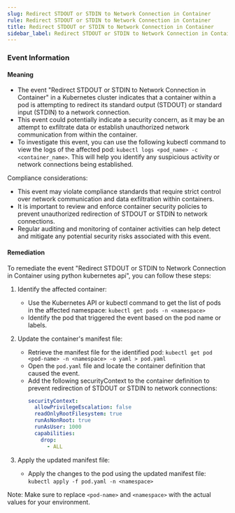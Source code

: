 ```yaml
--- 
slug: Redirect STDOUT or STDIN to Network Connection in Container
rule: Redirect STDOUT or STDIN to Network Connection in Container
title: Redirect STDOUT or STDIN to Network Connection in Container
sidebar_label: Redirect STDOUT or STDIN to Network Connection in Container
---
```

                   


### Event Information

#### Meaning

- The event "Redirect STDOUT or STDIN to Network Connection in Container" in a Kubernetes cluster indicates that a container within a pod is attempting to redirect its standard output (STDOUT) or standard input (STDIN) to a network connection.
- This event could potentially indicate a security concern, as it may be an attempt to exfiltrate data or establish unauthorized network communication from within the container.
- To investigate this event, you can use the following kubectl command to view the logs of the affected pod: `kubectl logs <pod_name> -c <container_name>`. This will help you identify any suspicious activity or network connections being established.

Compliance considerations:
- This event may violate compliance standards that require strict control over network communication and data exfiltration within containers.
- It is important to review and enforce container security policies to prevent unauthorized redirection of STDOUT or STDIN to network connections.
- Regular auditing and monitoring of container activities can help detect and mitigate any potential security risks associated with this event.

#### Remediation

To remediate the event "Redirect STDOUT or STDIN to Network Connection in Container using python kubernetes api", you can follow these steps:

1. Identify the affected container:
   - Use the Kubernetes API or kubectl command to get the list of pods in the affected namespace: `kubectl get pods -n <namespace>`
   - Identify the pod that triggered the event based on the pod name or labels.

2. Update the container's manifest file:
   - Retrieve the manifest file for the identified pod: `kubectl get pod <pod-name> -n <namespace> -o yaml > pod.yaml`
   - Open the `pod.yaml` file and locate the container definition that caused the event.
   - Add the following securityContext to the container definition to prevent redirection of STDOUT or STDIN to network connections:
     ```yaml
     securityContext:
       allowPrivilegeEscalation: false
       readOnlyRootFilesystem: true
       runAsNonRoot: true
       runAsUser: 1000
       capabilities:
         drop:
           - ALL
     ```

3. Apply the updated manifest file:
   - Apply the changes to the pod using the updated manifest file: `kubectl apply -f pod.yaml -n <namespace>`

Note: Make sure to replace `<pod-name>` and `<namespace>` with the actual values for your environment.

 
